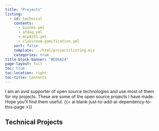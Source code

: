 ```yaml
---
title: "Projects"
listing:
  - id: technical
    contents: 
      - biones.yml
      - afdaq.yml
      - mcp4251.yml
      - classroom-gamification.yml
    sort: false
    template: ../html/project/listing.ejs
    categories: true
title-block-banner: "#EE6A24"
page-layout: full
toc: true
toc-location: right
toc-title: Contents
---
```


I am an avid supporter of open source technologies and use most of them for my projects. These are some of the open source projects I have made. Hope you'll find them useful. {{< ai blank-just-to-add-ai-dependency-to-this-page >}}



## Technical Projects

:::{#technical}
:::
